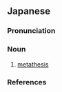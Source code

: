 ==Japanese==
{{wikipedia|lang=ja}}
{{ja-kanjitab|おん|い|てん|かん|yomi=o}}

===Pronunciation===
{{ja-pron|yomi=o|おんいてんかん|acc=4|acc_ref=DJR}}

===Noun===
{{ja-noun|おんいてんかん|hhira=おんゐてんくわん}}

# {{lb|ja|phonetics|prosody|sort=おんいてんかん}} [[metathesis]] {{gloss|the transposition of letters, syllables or sounds within a word}}

===References===
<references/>